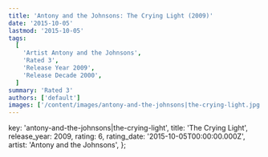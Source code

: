 ```yaml
---
title: 'Antony and the Johnsons: The Crying Light (2009)'
date: '2015-10-05'
lastmod: '2015-10-05'
tags:
  [
    'Artist Antony and the Johnsons',
    'Rated 3',
    'Release Year 2009',
    'Release Decade 2000',
  ]
summary: 'Rated 3'
authors: ['default']
images: ['/content/images/antony-and-the-johnsons|the-crying-light.jpg']
---
```


  key: 'antony-and-the-johnsons|the-crying-light',
  title: 'The Crying Light',
  release_year: 2009,
  rating: 6,
  rating_date: '2015-10-05T00:00:00.000Z',
  artist: 'Antony and the Johnsons',
};

<MusicRating data={data} />
